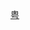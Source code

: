 {{Navbox
|listclass=hlist
|name=深圳广播电影电视集团
|title=[[深圳广播电影电视集团|<span style="color:#FFFFFF">深圳广播电影电视集团</span>]]
|titlestyle=background:#8E2323;color:#FFFFFF;
|groupstyle=background:#8E2323;color:#FFFFFF;
|belowstyle=background:#8E2323;color:#FFFFFF;
|group1=上星频道
|list1=
*[[深圳卫视]]
*[[深圳卫视|国际频道]]
|group2=地面频道
|list2 =
{{Navbox |child
   |groupstyle=background:#8E2323;color:#FFFFFF;
   |belowstyle=background:#8E2323;color:#FFFFFF;
   |group1 = 现存频道
   |list1  =
*[[深圳广电集团都市频道|都市频道]]
*[[深圳广电集团电视剧频道|电视剧频道]]
*[[深圳广电集团财经生活频道|财经生活频道]]
*[[深圳广电集团娱乐频道|娱乐频道]]
*[[深圳广电集团体育健康频道|体育健康频道]]
*[[深圳广电集团少儿频道|少儿频道]]
*[[深圳广电集团公共频道|公共频道]]
*[[深圳广电集团宝安频道|宝安频道]]
*[[深圳广电集团宝安第一课频道|宝安第一课频道]]
*[[深圳广电集团龙岗频道|龙岗频道]]
*[[深圳广电集团东部频道|东部频道]]
   |group2 = 已停播频道
   |list2  =
*[[深圳电视台财经频道|财经频道]]（频段移往深圳卫视）
*[[深圳广电集团少儿频道|纪实频道]]（频段移往财经生活频道）
*[[深圳广电集团法治频道|法治频道]]
*[[深圳广电集团DV生活频道|DV生活]]
}}
 
|group3=数字频道
|list3=
*[[深圳广电集团宜和购物频道|宜和购物]]
|group4=移动频道
|list4=
*[[深圳广电集团移动电视频道|巴士频道]]
*[[深圳广电集团移动电视频道|地铁频道]]
|group5=广播频道
|list5=
*先锋898
*宝安905
*生活942
*飞扬971
*龙岗991
*湾区1043
*快乐1062
{{Navbox |child
   |groupstyle=background:#8E2323;color:#FFFFFF;
   |belowstyle=background:#8E2323;color:#FFFFFF;
   |group1 = 已停播频道
   |list1  =
*流连1015
*动听102（改为转播飞扬971）
}}
|group6=關聯单位
|list6=
*[[天威视讯]]
*[[城市联合网络电视台]]
*[[宜和股份]]
*[[深圳西部传媒]]
*[[深圳移动视讯]]
*[[深圳东部传媒]]
{{Navbox |child
   |groupstyle=background:#8E2323;color:#FFFFFF;
   |belowstyle=background:#8E2323;color:#FFFFFF;
   |group1 = 已消失
   |list1  =
*[[深圳有线广播电视台]]
*[[天宝广电网络]]
*[[天隆广电网络]]
*[[天明广电网络]]
}}
}}
<noinclude>[[Category:中国电视台模板|粤]]</noinclude>